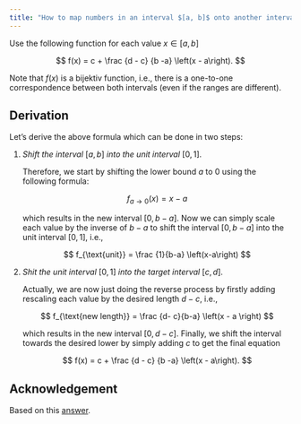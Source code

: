 ```yaml
---
title: "How to map numbers in an interval $[a, b]$ onto another interval $[c, d]$ ?"
---
```


Use the following function for each value $x \in [a, b]$

$$
  f(x) = c + \frac {d - c} {b -a} \left(x - a\right).
$$

Note that $f(x)$ is a bijektiv function, i.e., there is a one-to-one
correspondence between both intervals (even if the ranges are
different).


::: {.callout-tip collapse=false}
## Derivation

Let's derive the above formula which can be done in two steps:

1. *Shift the interval* $[a, b]$ *into the unit interval* $[0, 1]$.  

   Therefore, we start by shifting the lower bound $a$ to $0$ using
   the following formula: 
   
    $$
    f_{a\rightarrow 0} (x) = x - a
    $$

    which results in the new interval $[0, b-a]$. Now we can
    simply scale each value by the inverse of $b-a$ to shift the
    interval $[0, b-a]$ into the unit interval $[0, 1]$, i.e.,

    $$
    f_{\text{unit}} = \frac {1}{b-a} \left(x-a\right)
    $$
 
2. *Shit the unit interval* $[0, 1]$ *into the target interval* $[c, d]$.

   Actually, we are now just doing the reverse process by firstly
   adding rescaling each value by the desired length $d-c$, i.e.,
   
   $$
    f_{\text{new length}} = \frac {d- c}{b-a} \left(x - a \right)
   $$
   
   which results in the new interval $[0, d-c]$. Finally, we shift the
   interval towards the desired lower by simply adding $c$ to get the
   final equation 
   
   $$
      f(x) = c + \frac {d - c} {b -a} \left(x - a\right).
   $$


## Acknowledgement

Based on this [answer](https://math.stackexchange.com/a/914843/612615).
:::
